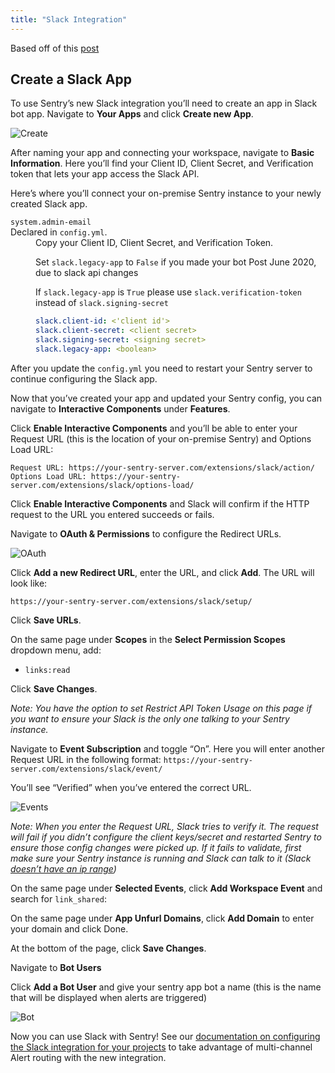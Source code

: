 ```yaml
---
title: "Slack Integration"
---
```


Based off of this [post](https://forum.sentry.io/t/how-to-configure-slack-in-your-on-prem-sentry/3463)

## Create a Slack App

To use Sentry’s new Slack integration you’ll need to create an app in Slack bot app. Navigate to __Your Apps__ and click __Create new App__.

![Create](./create.png)

After naming your app and connecting your workspace, navigate to __Basic Information__. Here you’ll find your Client ID, Client Secret, and Verification token that lets your app access the Slack API.

Here’s where you’ll connect your on-premise Sentry instance to your newly created Slack app.
<dl>
<dt><code>system.admin-email</code></dt>
Declared in <code>config.yml</code>.

<dd>
<markdown>
Copy your Client ID, Client Secret, and Verification Token.

Set `slack.legacy-app` to `False` if you made your bot Post June 2020, due to slack api changes

If `slack.legacy-app` is `True` please use `slack.verification-token` instead of `slack.signing-secret`
```yaml
slack.client-id: <'client id'>
slack.client-secret: <client secret>
slack.signing-secret: <signing secret>
slack.legacy-app: <boolean>
```

</markdown>
</dd>
</dl>
After you update the <code>config.yml</code> you need to restart your Sentry server to continue configuring the Slack app.

Now that you’ve created your app and updated your Sentry config, you can navigate to __Interactive Components__ under __Features__.

Click __Enable Interactive Components__ and you’ll be able to enter your Request URL (this is the location of your on-premise Sentry) and Options Load URL:

```
Request URL: https://your-sentry-server.com/extensions/slack/action/
Options Load URL: https://your-sentry-server.com/extensions/slack/options-load/
```

Click __Enable Interactive Components__ and Slack will confirm if the HTTP request to the URL you entered succeeds or fails.

Navigate to __OAuth & Permissions__ to configure the Redirect URLs.

![OAuth](./oauth.png)

Click __Add a new Redirect URL__, enter the URL, and click __Add__. The URL will look like:

```
https://your-sentry-server.com/extensions/slack/setup/
```

Click __Save URLs__.

On the same page under __Scopes__ in the __Select Permission Scopes__ dropdown menu, add:

* `links:read`

Click __Save Changes__.

_Note: You have the option to set Restrict API Token Usage on this page if you want to ensure your Slack is the only one talking to your Sentry instance._

Navigate to __Event Subscription__ and toggle “On”. Here you will enter another Request URL in the following format: `https://your-sentry-server.com/extensions/slack/event/`

You’ll see “Verified” when you’ve entered the correct URL.

![Events](./events.png)

_Note: When you enter the Request URL, Slack tries to verify it. The request will fail if you didn’t configure the client keys/secret and restarted Sentry to ensure those config changes were picked up. If it fails to validate, first make sure your Sentry instance is running and Slack can talk to it (Slack [doesn’t have an ip range](https://twitter.com/slackapi/status/567110311476350976?lang=en))_

On the same page under __Selected Events__, click __Add Workspace Event__ and search for `link_shared`:

On the same page under __App Unfurl Domains__, click __Add Domain__ to enter your domain and click Done.

At the bottom of the page, click __Save Changes__.

Navigate to __Bot Users__

Click __Add a Bot User__ and give your sentry app bot a name (this is the name that will be displayed when alerts are triggered)

![Bot](./bot.png)

Now you can use Slack with Sentry! See our [documentation on configuring the Slack integration for your projects](https://docs.sentry.io/workflow/integrations/global-integrations/#slack) to take advantage of multi-channel Alert routing with the new integration.
